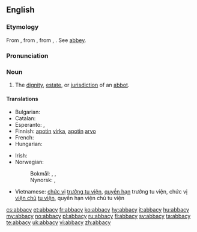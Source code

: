 ==English==

===Etymology===
From {{etyl|enm}} {{term|abbatie|lang=enm}}, from {{etyl|la|en}} {{term|abbatia|lang=la}}, from {{term|abbas|lang=la}}, {{term|abbatis|lang=la||abbot}}. See [[abbey]].

===Pronunciation===
{{a|US}} {{IPA|/ˈæb.ə.si/}}

===Noun===
{{en-noun|abbacies}}

# The [[dignity]], [[estate]], or [[jurisdiction]] of an [[abbot]].

====Translations====
{{trans-top|dignity, estate, or jurisdiction of an abbot}}
* Bulgarian: {{t+|bg|абатство|n|tr=abátstvo}}
* Catalan: {{t+|ca|abadia|f}}
* Esperanto: {{t|eo|abateco|xs=Esperanto}}, {{t|eo|abata jurisdikcio|xs=Esperanto}}
* Finnish: [[apotti|apotin]] [[virka]], [[apotti|apotin]] [[arvo]]
* French: {{t+|fr|abbatiat|m}}
* Hungarian: {{t+|hu|apátság}}
{{trans-mid}}
* Irish: {{t|ga|abacht|f}}
* Norwegian:
*: Bokmål: {{t|no|abbeddømme}}, {{t|no|abbedgjeld}}, {{t-|no|abbedverdighet}}
*: Nynorsk: {{t|nn|abbeddømme|xs=Norwegian Nynorsk}}, {{t|nn|abbedgjeld|xs=Norwegian Nynorsk}}
* Vietnamese: [[chức vị]] [[trưởng tu viện]], [[quyền hạn]] trưởng tu viện, chức vị [[viện chủ]] [[tu viện]], quyền hạn viện chủ tu viện
{{trans-bottom}}

[[cs:abbacy]]
[[et:abbacy]]
[[fr:abbacy]]
[[ko:abbacy]]
[[hy:abbacy]]
[[it:abbacy]]
[[hu:abbacy]]
[[my:abbacy]]
[[no:abbacy]]
[[pl:abbacy]]
[[ru:abbacy]]
[[fi:abbacy]]
[[sv:abbacy]]
[[ta:abbacy]]
[[te:abbacy]]
[[uk:abbacy]]
[[vi:abbacy]]
[[zh:abbacy]]